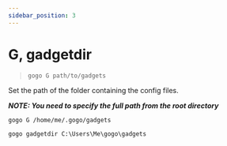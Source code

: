 ```yaml
---
sidebar_position: 3
---
```



# G, gadgetdir

> `gogo G path/to/gadgets`

Set the path of the folder containing the config files.

**_NOTE: You need to specify the full path from the root directory_**

<Tabs>
  <TabItem value="G" label="G" default>

    gogo G /home/me/.gogo/gadgets
  </TabItem>

  <TabItem value="gadgetdir" label="gadgetdir">

    gogo gadgetdir C:\Users\Me\gogo\gadgets
  </TabItem>
</Tabs>
